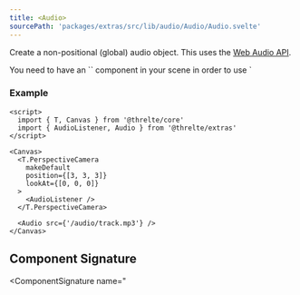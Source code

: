```yaml
---
title: <Audio>
sourcePath: 'packages/extras/src/lib/audio/Audio/Audio.svelte'
---
```


Create a non-positional (global) audio object.
This uses the [Web Audio API](https://developer.mozilla.org/en-US/Web/API/Web_Audio_API).

<Tip type="warning">
You need to have an `<AudioListener>` component in your scene in order to use `<Audio>`and `<PositionalAudio>`components. The `<AudioListener>` component needs to be mounted *before* any `<Audio>` or `<PositionalAudio>` components:

```svelte
<T.PerspectiveCamera makeDefault>
  <AudioListener />
</T.PerspectiveCamera>

<PositionalAudio />
```

</Tip>

### Example

```svelte
<script>
  import { T, Canvas } from '@threlte/core'
  import { AudioListener, Audio } from '@threlte/extras'
</script>

<Canvas>
  <T.PerspectiveCamera
    makeDefault
    position={[3, 3, 3]}
    lookAt={[0, 0, 0]}
  >
    <AudioListener />
  </T.PerspectiveCamera>

  <Audio src={'/audio/track.mp3'} />
</Canvas>
```

## Component Signature

<ComponentSignature
  name="<Audio>"
  signature={{
    extends: { type: 'Audio', url: 'https://threejs.org/docs/index.html#api/en/audio/Audio' },
    props: [
      {
        name: 'src',
        type: 'string | AudioBuffer | HTMLMediaElement | AudioBufferSourceNode | MediaStream',
        required: true
      },
      {
        name: 'id',
        type: 'string',
        required: false,
        default: 'default',
        description: 'The id of the AudioListener this Audio will be attached to.'
      },
      { name: 'autoplay', type: 'boolean', required: false },
      { name: 'loop', type: 'boolean', required: false },
      {
        name: 'volume',
        type: 'number',
        required: false,
        description:
          'The value should range between 0 to 1. Be cautious, values outside this range might cause unintended loudness.'
      },
      { name: 'playbackRate', type: 'number', required: false },
      { name: 'detune', type: 'number', required: false }
    ],
    events: [
      { name: 'load', payload: 'AudioBuffer', description: 'Fired when the audio has loaded.' },
      {
        name: 'progress',
        payload: 'ProgressEvent<EventTarget>',
        description: 'Fired when the audio is loading.'
      },
      { name: 'error', payload: 'ErrorEvent', description: 'Fired when the audio fails to load.' }
    ],
    exports: [
      { name: 'play', type: '(delay?: number) => Promise<THREE.Audio>' },
      { name: 'pause', type: '() => THREE.Audio' },
      { name: 'stop', type: '() => THREE.Audio' }
    ]
  }}
/>
